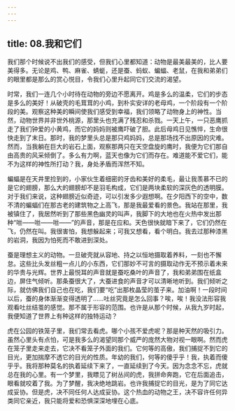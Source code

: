 ```yaml
---
---
---
```

title: 08.我和它们
---




我们那个时候说不出我们的感受，但我们心里都知道：动物是最美最美的，比人要美得多。无论是鸡、鸭、麻雀、蜻蜓，还是蚕、蚂蚁、蝙蝠、老鼠，在我和弟弟们的眼里都是那么的赏心悦目，令我们心里升起同它们交流的渴望。

时常，我们一连几个小时待在动物的旁边不愿离开。鸡是多么的温柔，它们的步态是多么的美好！从破壳的毛茸茸的小鸡，到朴实安详的老母鸡，一个阶段有一个阶段的美。观察这种美的瞬间使我们感受到幸福，我们领略了动物身上的神性。当然，动物世界并非世外桃源，那里头也充满了残忍和杀戮。一天上午，一只恶鹰抓走了我们钟爱的小黄鸡，而它的妈妈则被鹰吓破了胆。此后母鸡日见憔悴，生命很快走到了末日。那时，我的梦里头总是那只鸡妈妈，总是那场找不出原因的灾难。然而，当我躺在巨大的岩石上面，观察那两只在天空盘旋的鹰时，我便为它们那自由高贵的风采倾倒了。多么有力啊，蓝天也像为它们而存在。难道能不爱它们，能不为这样的神性所打动？我，身处矛盾而浑然不知。

蝙蝠是在天井里捡到的，小家伙生着细密的牙齿和美好的柔毛，最让我羡慕不已的是它的翅膀，那么大的翅膀却不是羽毛构成，它们是两块柔软的深灰色的透明膜。对于我们来说，这种翅膀近似奇迹，可以引发多少遐想啊。在夕阳西下的空中，数不清的蝙蝠们在那古老的建筑物之上高飞，那是我最爱看的景色。我站在那里，我被镇住了，我居然听到了那些黑色幽灵的叫声，我脚下的大地也在火热中发出那种“咝——咝——咝——”的声音，那是在应和。天色很快就暗下来了，它们仍然在飞，仍然在叫。我很害怕，我想躲起来；可我又想看，看个明白。我去过那种漆黑的岩洞，我因为怕死而不敢进到深处。

蚕是理想主义的动物。一旦破壳就从容地、持之以恒地摄取着养料，一刻也不懈怠。这些比头发丝粗一点儿的小东西，它们那妙不可言的摄取动作无不预示着未来的华贵与光辉。世界上最悦耳的声音就是蚕吃桑叶的声音了，我和弟弟围在纸盒边，屏住气倾听。那条蚕很大了，大蚕进食的声音才可以清晰地听到。我们倾听之际，就仿佛我们自己也在吃，我们要“吃”出那枚晶莹的茧子来。加油啊！一段时间以后，蚕的身体渐渐变得透明了……吐丝究竟是怎么回事？唉，唉！我没法形容我观看吐丝结茧的感觉。那不属于形容的范围。也许是从那个时候，从我九岁时起，我便知道了世界上有种这样的独特运动？

虎在公园的铁笼子里，我们常去看虎。哪个小孩不爱虎呢？那是种天然的吸引力。虽然心里头有点怕，可是我多么的渴望同那个威严的庞然大物对视一眼啊。然而虎在笼子里走来走去，它决不看笼子外面的我们。它何等的高傲，我们捕捉不到它的目光，更加揣摩不透它的目光的性质。年幼的我们，何等的傻乎乎！我，执着而傻乎乎。我将那种莫名的执着延续下来了，一直延续到了今天。因为念念不忘，虎就总在我的心里。有一个梦里，我瞟见了树丛间的虎，我拼命奔跑，它在后面追击，眼看就咬着了我。为了梦醒，我决绝地跳岩。也许我捕捉它的目光，是为了同它达成妥协。但是虎，决不同任何人达成妥协。这个热血的动物之王，决不容许任何异类同它亲近，我只能将爱和恐惧深深地埋在心底。